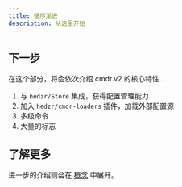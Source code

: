 ```yaml
---
title: 循序渐进
description: 从这里开始
---
```


## 下一步

在这个部分，将会依次介绍 cmdr.v2 的核心特性：

1. 与 `hedzr/Store` 集成，获得配置管理能力
2. 加入 `hedzr/cmdr-loaders` 插件，加载外部配置源
3. 多级命令
4. 大量的标志

<Cards>
  <Card title="With Store" href="./g10-with-store" />
  <Card title="With Loaders" href="./g11-with-loaders" />
  <Card title="Lots of Cmds" href="./g20-lots-of-subcommands" />
  <Card title="Lots of Flgs" href="./g21-lots-of-flags" />
</Cards>

## 了解更多

进一步的介绍则会在 [概念](../../concepts/) 中展开。
